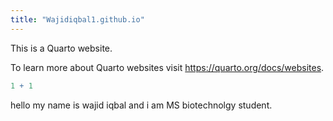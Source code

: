 ```yaml
---
title: "Wajidiqbal1.github.io"
---
```


This is a Quarto website.

To learn more about Quarto websites visit <https://quarto.org/docs/websites>.

```r
1 + 1
```

hello my name is wajid iqbal and i am MS biotechnolgy student.
